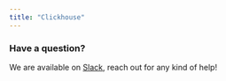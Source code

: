 ```yaml
---
title: "Clickhouse"
---
```


<Tabs>
  <Tab title="Elementary CLI">
    <Snippet file="cli/clickhouse-cli.mdx" />
  </Tab>
</Tabs>

### Have a question?

We are available
on [Slack](https://elementary-data.com/community), reach out
for any kind of help!

